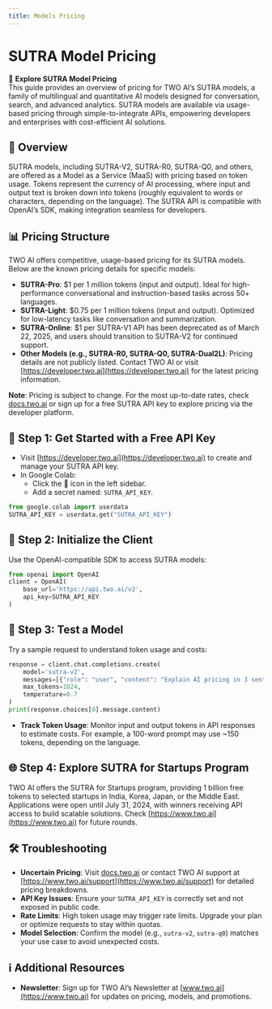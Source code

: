 ```yaml
---
title: Models Pricing
---
```


# SUTRA Model Pricing

💸 **Explore SUTRA Model Pricing**  
This guide provides an overview of pricing for TWO AI’s SUTRA models, a family of multilingual and quantitative AI models designed for conversation, search, and advanced analytics. SUTRA models are available via usage-based pricing through simple-to-integrate APIs, empowering developers and enterprises with cost-efficient AI solutions.

## 🔧 Overview

SUTRA models, including SUTRA-V2, SUTRA-R0, SUTRA-Q0, and others, are offered as a Model as a Service (MaaS) with pricing based on token usage. Tokens represent the currency of AI processing, where input and output text is broken down into tokens (roughly equivalent to words or characters, depending on the language). The SUTRA API is compatible with OpenAI’s SDK, making integration seamless for developers.

## 📊 Pricing Structure

TWO AI offers competitive, usage-based pricing for its SUTRA models. Below are the known pricing details for specific models:

- **SUTRA-Pro**: $1 per 1 million tokens (input and output). Ideal for high-performance conversational and instruction-based tasks across 50+ languages.[](https://www.deeplearning.ai/the-batch/startup-two-ai-launches-sutra-a-multilingual-model-for-south-asian-markets/)
- **SUTRA-Light**: $0.75 per 1 million tokens (input and output). Optimized for low-latency tasks like conversation and summarization.[](https://www.deeplearning.ai/the-batch/startup-two-ai-launches-sutra-a-multilingual-model-for-south-asian-markets/)
- **SUTRA-Online**: $1 per SUTRA-V1 API has been deprecated as of March 22, 2025, and users should transition to SUTRA-V2 for continued support.[](https://www.two.ai/blog/sutra-v2-is-here)
- **Other Models (e.g., SUTRA-R0, SUTRA-Q0, SUTRA-Dual2L)**: Pricing details are not publicly listed. Contact TWO AI or visit [https://developer.two.ai](https://developer.two.ai) for the latest pricing information.

**Note**: Pricing is subject to change. For the most up-to-date rates, check [docs.two.ai](https://docs.two.ai) or sign up for a free SUTRA API key to explore pricing via the developer platform.

## 🚀 Step 1: Get Started with a Free API Key

- Visit [https://developer.two.ai](https://developer.two.ai) to create and manage your SUTRA API key.
- In Google Colab:
  - Click the 🔑 icon in the left sidebar.
  - Add a secret named: `SUTRA_API_KEY`.

```python
from google.colab import userdata
SUTRA_API_KEY = userdata.get("SUTRA_API_KEY")
```

## 🔐 Step 2: Initialize the Client

Use the OpenAI-compatible SDK to access SUTRA models:

```python
from openai import OpenAI
client = OpenAI(
    base_url='https://api.two.ai/v2',
    api_key=SUTRA_API_KEY
)
```

## 💬 Step 3: Test a Model

Try a sample request to understand token usage and costs:

```python
response = client.chat.completions.create(
    model='sutra-v2',
    messages=[{"role": "user", "content": "Explain AI pricing in 3 sentences."}],
    max_tokens=1024,
    temperature=0.7
)
print(response.choices[0].message.content)
```

- **Track Token Usage**: Monitor input and output tokens in API responses to estimate costs. For example, a 100-word prompt may use ~150 tokens, depending on the language.

## 🌐 Step 4: Explore SUTRA for Startups Program

TWO AI offers the SUTRA for Startups program, providing 1 billion free tokens to selected startups in India, Korea, Japan, or the Middle East. Applications were open until July 31, 2024, with winners receiving API access to build scalable solutions. Check [https://www.two.ai](https://www.two.ai) for future rounds.[](https://analyticsindiamag.com/ai-news-updates/two-ai-announces-sutra-for-startups-program-offers-1-billion-tokens-for-free/)

## 🛠 Troubleshooting

- **Uncertain Pricing**: Visit [docs.two.ai](https://docs.two.ai) or contact TWO AI support at [https://www.two.ai/support](https://www.two.ai/support) for detailed pricing breakdowns.
- **API Key Issues**: Ensure your `SUTRA_API_KEY` is correctly set and not exposed in public code.
- **Rate Limits**: High token usage may trigger rate limits. Upgrade your plan or optimize requests to stay within quotas.
- **Model Selection**: Confirm the model (e.g., `sutra-v2`, `sutra-q0`) matches your use case to avoid unexpected costs.

## ℹ️ Additional Resources

- **Newsletter**: Sign up for TWO AI’s Newsletter at [www.two.ai](https://www.two.ai) for updates on pricing, models, and promotions.
